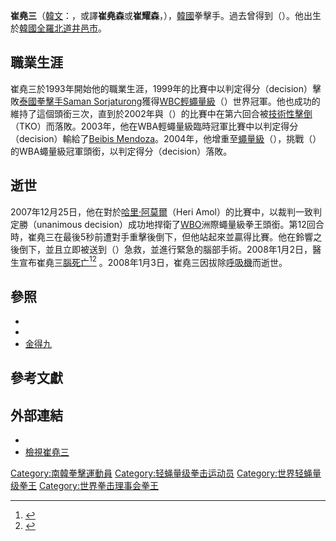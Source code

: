 {{Infobox Boxer
|name=崔堯三/崔堯森<br />최요삼
|weight=[[輕蠅量級|輕蠅量級]]
|nationality= {{KOR}}
|realname=최요삼
|image=Yo-Sam Choi.jpg
|nickname=
|birth_date={{birth date|1973|10|16}}
|birth_place={{KOR}}[[全羅北道|全羅北道]][[井邑市|井邑市]]
|death_date={{death date and age|2008|1|3|1973|10|16|}} 
|death_place={{KOR}}[[首爾|首爾]]
|style=正統拳
|total=37
|wins=32
|KO=19
|losses=5
|draws=0
|no contests=0
|}}
{{Infobox Korean name|
hangul=최요삼|
hanja=崔堯三/崔堯森|
rr=Choi Yo-Sam |
mr=Cho Yo-San|
}}
'''崔堯三'''（[[韓文|韓文]]：'''{{lang|ko|최요삼}}'''，或譯'''崔堯森'''或'''崔耀森'''，{{bd|1973年|10月16日|2008年|1月3日|catIdx=Choi}}），[[韓國|韓國]]拳擊手。過去曾得到{{le|輕蠅量級拳擊冠軍列表|List of light flyweight boxing champions|WBC輕蠅量級冠軍}}（{{lang|en|WBC Light Flyweight Champion}}）。他出生於[[韓國|韓國]][[全羅北道|全羅北道]][[井邑市|井邑市]]。

==職業生涯==
崔堯三於1993年開始他的職業生涯，1999年的比賽中以判定得分（decision）擊敗[[泰國|泰國]][[拳擊手|拳擊手]][[Saman_Sorjaturong|Saman Sorjaturong]]獲得[[世界拳擊理事會|WBC]][[輕蠅量級|輕蠅量級]]（{{lang|en|Light flyweight}}）世界冠軍。他也成功的維持了這個頭銜三次，直到於2002年與{{le|荷黑·阿斯|Jorge Arce}}（{{lang|en|Jorge Arce}}）的比賽中在第六回合被[[技術性擊倒|技術性擊倒]]（TKO）而落敗。2003年，他在WBA輕蠅量級臨時冠軍比賽中以判定得分（decision）輸給了[[Beibis_Mendoza|Beibis Mendoza]]。2004年，他增重至[[蠅量級|蠅量級]]（{{lang|en|Flyweight}}），挑戰{{le|羅倫佐·帕拉|Lorenzo Parra}}（{{lang|en|Lorenzo Parra}}）的WBA蠅量級冠軍頭銜，以判定得分（decision）落敗。

==逝世==
2007年12月25日，他在對於[[哈里·阿莫爾|哈里·阿莫爾]]（Heri Amol）的比賽中，以裁判一致判定勝（unanimous decision）成功地捍衛了[[世界拳擊組織|WBO]]洲際蠅量級拳王頭銜。第12回合時，崔堯三在最後5秒前遭對手重擊後倒下，但他站起來並贏得比賽。他在鈴響之後倒下，並且立即被送到{{le|順天鄉大學醫院|Soonchunhyang University Hospital}}（{{lang|en|:Soonchunhyang University Hospital}}）急救，並進行緊急的腦部手術。2008年1月2日，醫生宣布崔堯三[[腦死亡|腦死亡]]<ref>{{cite web
| url = http://sportsillustrated.cnn.com/2008/more/01/02/korean.boxer.ap/index.html?section=si_latest
| title = Choi Yo-sam officially declared dead
| accessdate = 2008-01-13
| date = 2008-01-03
| publisher = Sports Illustrated
| language = en
| archive-date = 2008-01-06
| archive-url = https://web.archive.org/web/20080106164659/http://sportsillustrated.cnn.com/2008/more/01/02/korean.boxer.ap/index.html?section=si_latest
| dead-url = no
}}</ref><ref>{{cite news|title=韓國拳王比賽重傷昏迷仍衛冕 醫院確診為腦死亡|url=http://photo.eastday.com/m/20080102/u1a3324831.html|publisher=[[東方IC|東方IC]]|author=[[李浩翔|李浩翔]]|date=20081月2日|accessdate=2008-01-14|archive-date=2017-03-05|archive-url=https://web.archive.org/web/20170305001437/http://photo.eastday.com/m/20080102/u1a3324831.html|dead-url=no}}</ref>
。2008年1月3日，崔堯三因拔除[[呼吸機|呼吸機]]而逝世。

==參照==
*{{le|男拳擊手列表|List of male boxers}}
*{{le|WBC世界冠軍列表|List of WBC world champions}}
*[[金得九|金得九]]

==參考文獻==
{{Reflist}}

==外部連結==
* {{boxrec|id=005228}}
* [http://sports.yahoo.com/box/news;_ylt=AtYBR_O1stFaz1iGdii2baeUxLYF?slug=ys-maxboxchoi011008&prov=yhoo&type=lgns 檢視崔堯三]
{{start box}}
{{succession box|{{le|Saman Sorjaturong}}|{{le|荷黑·阿斯|Jorge Arce}}|{{le|輕蠅量級拳擊冠軍列表|List of world light-flyweight boxing champions|WBC輕蠅量級冠軍}}|1999年10月17日─2002年7月6日
}}
{{end box}}

{{DEFAULTSORT:Choi, Yo-Sam}}
[[Category:南韓拳擊運動員|Category:南韓拳擊運動員]]
[[Category:轻蝇量级拳击运动员|Category:轻蝇量级拳击运动员]]
[[Category:世界轻蝇量级拳王|Category:世界轻蝇量级拳王]]
[[Category:世界拳击理事会拳王|Category:世界拳击理事会拳王]]